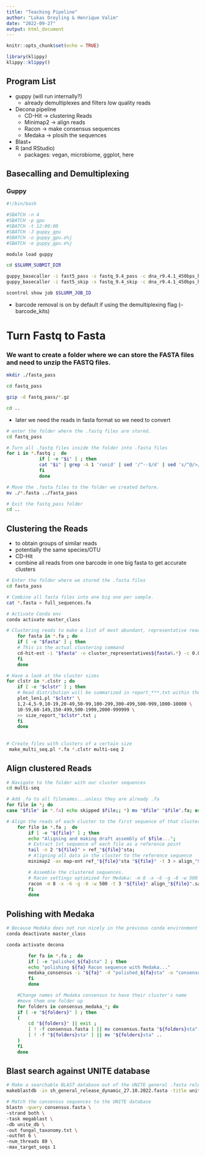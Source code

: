 ```yaml
---
title: "Teaching Pipeline"
author: "Lukas Dreyling & Henrique Valim"
date: "2022-09-27"
output: html_document
---
```


```r
knitr::opts_chunk$set(echo = TRUE)
```

```r
library(klippy)
klippy::klippy()
```

## Program List 

 * guppy (will run internally?)
    + already demultiplexes and filters low quality reads
 * Decona pipeline
    + CD-Hit &rarr; clustering Reads 
    + Minimap2 &rarr; align reads
    + Racon &rarr; make consensus sequences
    + Medaka &rarr; plosih the sequences
 * Blast+
 * R (and RStudio)
    + packages: vegan, microbiome, ggplot, here 
    
## Basecalling and Demultiplexing 

### Guppy 

```bash
#!/bin/bash

#SBATCH -n 4
#SBATCH -p gpu
#SBATCH -t 12:00:00
#SBATCH -J guppy_gpu
#SBATCH -o guppy_gpu.o%j
#SBATCH -e guppy_gpu.e%j

module load guppy

cd $SLURM_SUBMIT_DIR

guppy_basecaller -i fast5_pass -s fastq_9.4_pass -c dna_r9.4.1_450bps_hac.cfg -x "cuda:1" --barcode_kits SQK-RBK001
guppy_basecaller -i fast5_skip -s fastq_9.4_skip -c dna_r9.4.1_450bps_hac.cfg -x "cuda:1" --barcode_kits SQK-RBK001

scontrol show job $SLURM_JOB_ID

```

- barcode removal is on by default if using the demultiplexing flag (--barcode_kits)

# Turn Fastq to Fasta

### We want to create a folder where we can store the FASTA files and need to unzip the FASTQ files. 

```bash
mkdir ./fasta_pass

cd fastq_pass 

gzip -d fastq_pass/*.gz

cd .. 
```


 * later we need the reads in fasta format so we need to convert 
```bash
# enter the folder where the .fastq files are stored.
cd fastq_pass

# Turn all .fastq files inside the folder into .fasta files
for i in *.fastq ;  do
            if [ -e "$i" ] ; then
            cat "$i" | grep -A 1 'runid' | sed '/^--$/d' | sed 's/^@/>/' | awk '{print $1}' > "${i%%.*}.fasta" ; 
            fi
            done

# Move the .fasta files to the folder we created before.
mv ./*.fasta ../fasta_pass

# Exit the fastq_pass folder 
cd .. 
```

## Clustering the Reads

 * to obtain groups of similar reads 
 * potentially the same species/OTU
 * CD-Hit
 * combine all reads from one barcode in one big fasta to get accurate clusters
 
```bash
# Enter the folder where we stored the .fasta files
cd fasta_pass

# Combine all fasta files into one big one per sample. 
cat *.fasta > full_sequences.fa

# Activate Conda env
conda activate master_class

# Clustering reads to make a list of most abundant, representative reads
    for fasta in *.fa ; do
    if [ -e "$fasta" ] ; then
    # This is the actual clustering command
    cd-hit-est -i "$fasta" -o cluster_representatives${fasta%.*} -c 0.8 -n 5 -d 0 -M 0 -T 0 -g 1 > report_"${fasta%.*}.txt"; 
    fi
    done

# Have a look at the cluster sizes
for clstr in *.clstr ; do
    if [ -e "$clstr" ] ; then
    # Read distribution will be summarized in report_***.txt within the folder.
    plot_len1.pl "$clstr" \
    1,2-4,5-9,10-19,20-49,50-99,100-299,300-499,500-999,1000-10000 \
    10-59,60-149,150-499,500-1999,2000-999999 \
    >> size_report_"$clstr".txt ;
    fi
    done
    
    
# Create files with clusters of a certain size
 make_multi_seq.pl *.fa *.clstr multi-seq 2 

```

## Align clustered Reads

```bash
# Navigate to the folder with our cluster sequences
cd multi-seq

# Add .fa to all filenames...unless they are already .fa
for file in *; do 
case "$file" in *.fa) echo skipped $file;; *) mv "$file" "$file".fa; esac; done

# Align the reads of each cluster to the first sequence of that cluster that is the so-called  "parent"/"reference" sequence
    for file in *.fa ;  do
        if [ -e "${file}" ] ; then
        echo "Aligning and making draft assembly of $file...";
        # Extract 1st sequence of each file as a reference point
        tail -n 2 "${file}" > ref_"${file}"sta;
        # Aligning all data in the cluster to the reference sequence
        minimap2 -ax map-ont ref_"${file}"sta "${file}" -t 3 > align_"${file}".sam ;

        # Assemble the clustered sequences.
        # Racon settings optimized for Medaka: -m 8 -x -6 -g -8 -w 500
        racon -m 8 -x -6 -g -8 -w 500 -t 3 "${file}" align_"${file}".sam ref_"${file}"sta > polished_"${file}"sta ;
        fi
        done
```

## Polishing with Medaka

```bash
# Because Medaka does not run nicely in the previous conda environment we will need to move to another
conda deactivate master_class 

conda activate decona 

        for fa in *.fa ;  do
        if [ -e "polished_${fa}sta" ] ; then
        echo "polishing ${fa} Racon sequence with Medaka..."
        medaka_consensus -i "${fa}" -d "polished_${fa}sta" -o "consensus_medaka_${fa}" -t 10 ;
        fi
        done

    #Change names of Medaka consensus to have their cluster's name
    #move them one folder up
    for folders in consensus_medaka_*; do
    if [ -e "${folders}" ] ; then
    (
        cd "${folders}" || exit ;
        [ ! -f consensus.fasta ] || mv consensus.fasta "${folders}sta"
        [ ! -f "${folders}sta" ] || mv "${folders}sta" ..
    )
    fi
    done
```

## Blast search against UNITE database

```bash
# Make a searchable BLAST database out of the UNITE general .fasta release. 
makeblastdb -in sh_general_release_dynamic_27.10.2022.fasta -title unite_db -parse_seqids -dbtype nucl

# Match the consensus sequences to the UNITE database 
blastn -query consensus.fasta \
-strand both \
-task megablast \
-db unite_db \
-out fungal_taxonomy.txt \
-outfmt 6 \
-num_threads 80 \
-max_target_seqs 1
```

